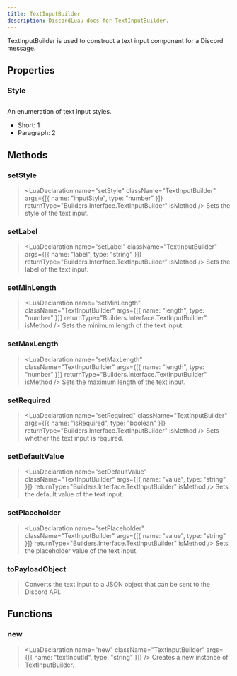 ```yaml
---
title: TextInputBuilder
description: DiscordLuau docs for TextInputBuilder.
---
```


[//]: # "This file was automatically compiled through the Generator luau code under this repository"
[//]: # "if you want to edit the documentation of discord-luau, please write changes"
[//]: # "to the discord-luau repository itself, we extract the comments from discord-luau and translate"
[//]: # "them into markdown files that Nextra can interpret!"
[//]: # "----- DOCUMENT IMPORTS ----- "


[//]: # "----- DOCUMENT DESCRIPTION ----- "

TextInputBuilder is used to construct a text input component for a Discord message.

[//]: # "----- DOCUMENT PROPERTIES ----- "

## Properties

### Style

## <LuaProperty name="TextInputBuilder.Style" type="table" />

An enumeration of text input styles.

- Short: 1
- Paragraph: 2

[//]: # "----- DOCUMENT METHODS ----- "

## Methods

### setStyle

> <LuaDeclaration
>   name="setStyle"
>   className="TextInputBuilder"
>   args={[{ name: "inputStyle", type: "number" }]}
>   returnType="Builders.Interface.TextInputBuilder"
>   isMethod
> />
> Sets the style of the text input.

### setLabel

> <LuaDeclaration
>   name="setLabel"
>   className="TextInputBuilder"
>   args={[{ name: "label", type: "string" }]}
>   returnType="Builders.Interface.TextInputBuilder"
>   isMethod
> />
> Sets the label of the text input.

### setMinLength

> <LuaDeclaration
>   name="setMinLength"
>   className="TextInputBuilder"
>   args={[{ name: "length", type: "number" }]}
>   returnType="Builders.Interface.TextInputBuilder"
>   isMethod
> />
> Sets the minimum length of the text input.

### setMaxLength

> <LuaDeclaration
>   name="setMaxLength"
>   className="TextInputBuilder"
>   args={[{ name: "length", type: "number" }]}
>   returnType="Builders.Interface.TextInputBuilder"
>   isMethod
> />
> Sets the maximum length of the text input.

### setRequired

> <LuaDeclaration
>   name="setRequired"
>   className="TextInputBuilder"
>   args={[{ name: "isRequired", type: "boolean" }]}
>   returnType="Builders.Interface.TextInputBuilder"
>   isMethod
> />
> Sets whether the text input is required.

### setDefaultValue

> <LuaDeclaration
>   name="setDefaultValue"
>   className="TextInputBuilder"
>   args={[{ name: "value", type: "string" }]}
>   returnType="Builders.Interface.TextInputBuilder"
>   isMethod
> />
> Sets the default value of the text input.

### setPlaceholder

> <LuaDeclaration
>   name="setPlaceholder"
>   className="TextInputBuilder"
>   args={[{ name: "value", type: "string" }]}
>   returnType="Builders.Interface.TextInputBuilder"
>   isMethod
> />
> Sets the placeholder value of the text input.

### toPayloadObject

> <LuaDeclaration
>   name="toPayloadObject"
>   className="TextInputBuilder"
>   args={[]}
>   returnType="Network.Resolvable"
>   isMethod
> />
> Converts the text input to a JSON object that can be sent to the Discord API.

[//]: # "----- DOCUMENT FUNCTIONS ----- "

## Functions

### new

> <LuaDeclaration
>   name="new"
>   className="TextInputBuilder"
>   args={[{ name: "textInputId", type: "string" }]}
> />
> Creates a new instance of TextInputBuilder.
